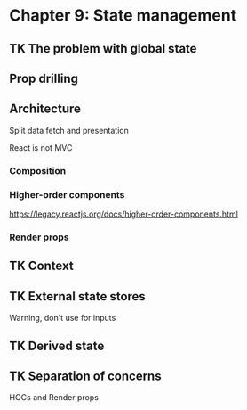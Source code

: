 # Chapter 9: State management

## TK The problem with global state

## Prop drilling

## Architecture

Split data fetch and presentation

React is not MVC

### Composition

### Higher-order components

https://legacy.reactjs.org/docs/higher-order-components.html

### Render props

## TK Context

## TK External state stores

Warning, don't use for inputs

## TK Derived state

## TK Separation of concerns

HOCs and Render props
